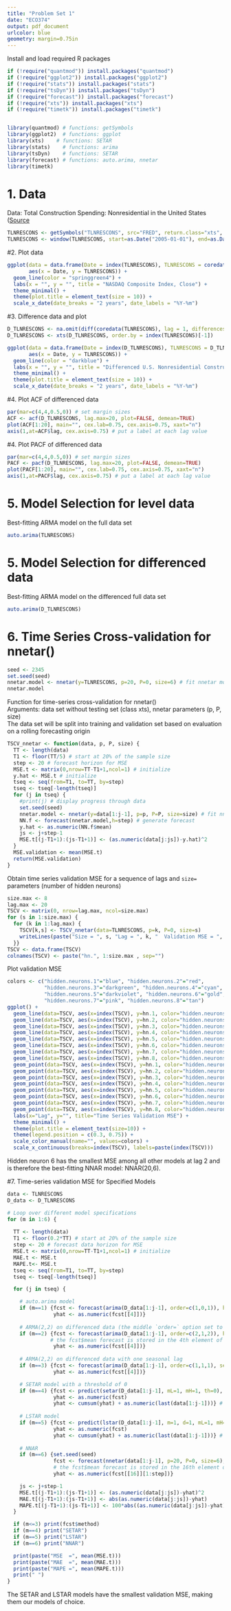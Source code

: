 ```yaml
---
title: "Problem Set 1"
date: "ECO374"
output: pdf_document
urlcolor: blue
geometry: margin=0.75in
---
```


Install and load required R packages

```r
if (!require("quantmod")) install.packages("quantmod")
if (!require("ggplot2")) install.packages("ggplot2")
if (!require("stats")) install.packages("stats")
if (!require("tsDyn")) install.packages("tsDyn")
if (!require("forecast")) install.packages("forecast")
if (!require("xts")) install.packages("xts")
if (!require("timetk")) install.packages("timetk")


library(quantmod) # functions: getSymbols
library(ggplot2)  # functions: ggplot
library(xts)    # functions: SETAR
library(stats)    # functions: arima
library(tsDyn)    # functions: SETAR
library(forecast) # functions: auto.arima, nnetar
library(timetk) 
```

# 1. Data

Data: Total Construction Spending: Nonresidential in the United States ([Source](https://fred.stlouisfed.org/series/TLNRESCONS)

```r
TLNRESCONS <- getSymbols("TLNRESCONS", src="FRED", return.class="xts", auto.assign=F)
TLNRESCONS <- window(TLNRESCONS, start=as.Date("2005-01-01"), end=as.Date("2022-12-01"))
```

#2. Plot data

```r
ggplot(data = data.frame(Date = index(TLNRESCONS), TLNRESCONS = coredata(TLNRESCONS)), 
       aes(x = Date, y = TLNRESCONS)) +
  geom_line(color = "springgreen4") +
  labs(x = "", y = "", title = "NASDAQ Composite Index, Close") +
  theme_minimal() +
  theme(plot.title = element_text(size = 10)) +
  scale_x_date(date_breaks = "2 years", date_labels = "%Y-%m")
```

#3. Difference data and plot

```r
D_TLNRESCONS <- na.omit(diff(coredata(TLNRESCONS), lag = 1, differences = 1))
D_TLNRESCONS <- xts(D_TLNRESCONS, order.by = index(TLNRESCONS)[-1])

ggplot(data = data.frame(Date = index(D_TLNRESCONS), TLNRESCONS = D_TLNRESCONS),
       aes(x = Date, y = TLNRESCONS)) +
  geom_line(color = "darkblue") +
  labs(x = "", y = "", title = "Differenced U.S. Nonresidential Construction") +
  theme_minimal() +
  theme(plot.title = element_text(size = 10)) +
  scale_x_date(date_breaks = "2 years", date_labels = "%Y-%m")
```

#4. Plot ACF of differenced data

```r
par(mar=c(4,4,0.5,0)) # set margin sizes
ACF <- acf(D_TLNRESCONS, lag.max=20, plot=FALSE, demean=TRUE)
plot(ACF[1:20], main="", cex.lab=0.75, cex.axis=0.75, xaxt="n")
axis(1,at=ACF$lag, cex.axis=0.75) # put a label at each lag value
```

#4. Plot PACF of differenced data

```r
par(mar=c(4,4,0.5,0)) # set margin sizes
PACF <- pacf(D_TLNRESCONS, lag.max=20, plot=FALSE, demean=TRUE)
plot(PACF[1:20], main="", cex.lab=0.75, cex.axis=0.75, xaxt="n")
axis(1,at=PACF$lag, cex.axis=0.75) # put a label at each lag value
```

# 5. Model Selection for level data

Best-fitting ARMA model on the full data set

```r
auto.arima(TLNRESCONS)
```
# 5. Model Selection for differenced data

Best-fitting ARMA model on the differenced full data set

```r
auto.arima(D_TLNRESCONS)
```

\newpage

# 6. Time Series Cross-validation for nnetar()

```r
seed <- 2345
set.seed(seed)
nnetar.model <- nnetar(y=TLNRESCONS, p=20, P=0, size=6) # fit nnetar model on the training set
nnetar.model
```

Function for time-series cross-validation for nnetar()    
Arguments: data set without testing set (class xts), nnetar parameters (p, P, size)    
The data set will be split into training and validation set based on evaluation on a rolling forecasting origin    
```r
TSCV_nnetar <- function(data, p, P, size) {
  TT <- length(data)
  T1 <- floor(TT/5) # start at 20% of the sample size
  step <- 20 # forecast horizon for MSE
  MSE.t <- matrix(0,nrow=TT-T1+1,ncol=1) # initialize
  y.hat <- MSE.t # initialize
  tseq <- seq(from=T1, to=TT, by=step)
  tseq <- tseq[-length(tseq)]
  for (j in tseq) {
    #print(j) # display progress through data
    set.seed(seed)
    nnetar.model <- nnetar(y=data[1:j-1], p=p, P=P, size=size) # fit nnetar model on the training set
    NN.f <- forecast(nnetar.model,h=step) # generate forecast
    y.hat <- as.numeric(NN.f$mean)
    js <- j+step-1
    MSE.t[(j-T1+1):(js-T1+1)] <- (as.numeric(data[j:js])-y.hat)^2
  }
  MSE.validation <- mean(MSE.t)
  return(MSE.validation)
}
```

Obtain time series validation MSE for a sequence of lags and `size=` parameters (number of hidden neurons) 
```r
size.max <- 8
lag.max <- 20
TSCV <- matrix(0, nrow=lag.max, ncol=size.max)
for (s in 1:size.max) {
  for (k in 1:lag.max) {
    TSCV[k,s] <- TSCV_nnetar(data=TLNRESCONS, p=k, P=0, size=s)
    writeLines(paste("Size = ", s, "Lag = ", k, "  Validation MSE = ", TSCV[k,s]))
  }}
TSCV <- data.frame(TSCV)
colnames(TSCV) <- paste("hn.", 1:size.max , sep="")

```

Plot validation MSE
```r
colors <- c("hidden.neurons.1"="blue", "hidden.neurons.2"="red", 
            "hidden.neurons.3"="darkgreen", "hidden.neurons.4"="cyan",
            "hidden.neurons.5"="darkviolet", "hidden.neurons.6"="gold",
            "hidden.neurons.7"="pink", "hidden.neurons.8"="tan")
ggplot() + 
  geom_line(data=TSCV, aes(x=index(TSCV), y=hn.1, color="hidden.neurons.1")) +
  geom_line(data=TSCV, aes(x=index(TSCV), y=hn.2, color="hidden.neurons.2")) +
  geom_line(data=TSCV, aes(x=index(TSCV), y=hn.3, color="hidden.neurons.3")) +  
  geom_line(data=TSCV, aes(x=index(TSCV), y=hn.4, color="hidden.neurons.4")) +  
  geom_line(data=TSCV, aes(x=index(TSCV), y=hn.5, color="hidden.neurons.5")) +  
  geom_line(data=TSCV, aes(x=index(TSCV), y=hn.6, color="hidden.neurons.6")) +
  geom_line(data=TSCV, aes(x=index(TSCV), y=hn.7, color="hidden.neurons.7")) +  
  geom_line(data=TSCV, aes(x=index(TSCV), y=hn.8, color="hidden.neurons.8")) +    
  geom_point(data=TSCV, aes(x=index(TSCV), y=hn.1, color="hidden.neurons.1")) + 
  geom_point(data=TSCV, aes(x=index(TSCV), y=hn.2, color="hidden.neurons.2")) +
  geom_point(data=TSCV, aes(x=index(TSCV), y=hn.3, color="hidden.neurons.3")) +  
  geom_point(data=TSCV, aes(x=index(TSCV), y=hn.4, color="hidden.neurons.4")) +  
  geom_point(data=TSCV, aes(x=index(TSCV), y=hn.5, color="hidden.neurons.5")) +  
  geom_point(data=TSCV, aes(x=index(TSCV), y=hn.6, color="hidden.neurons.6")) +
  geom_point(data=TSCV, aes(x=index(TSCV), y=hn.7, color="hidden.neurons.7")) +    
  geom_point(data=TSCV, aes(x=index(TSCV), y=hn.8, color="hidden.neurons.8")) +      
  labs(x="Lag", y="", title="Time Series Validation MSE") +
  theme_minimal() + 
  theme(plot.title = element_text(size=10)) +
  theme(legend.position = c(0.3, 0.75)) +   
  scale_color_manual(name="", values=colors) + 
  scale_x_continuous(breaks=index(TSCV), labels=paste(index(TSCV)))
```


Hidden neuron 6 has the smallest MSE among all other models at lag 2 and is therefore the best-fitting NNAR model: NNAR(20,6).


#7. Time-series validation MSE for Specified Models

```r
data <- TLNRESCONS
D_data <- D_TLNRESCONS

# Loop over different model specifications
for (m in 1:6) {
  
  TT <- length(data)
  T1 <- floor(0.2*TT) # start at 20% of the sample size
  step <- 20 # forecast data horizon for MSE
  MSE.t <- matrix(0,nrow=TT-T1+1,ncol=1) # initialize
  MAE.t <- MSE.t
  MAPE.t<- MSE.t
  tseq <- seq(from=T1, to=TT, by=step)
  tseq <- tseq[-length(tseq)]

  for (j in tseq) {

    # auto.arima model
    if (m==1) {fcst <- forecast(arima(D_data[1:j-1], order=c(1,0,1)), h=step)
               yhat <- as.numeric(fcst[[4]])}    
    
    # ARMA(2,2) on differenced data (the middle `order=` option set to 1)
    if (m==2) {fcst <- forecast(arima(D_data[1:j-1], order=c(2,1,2)), h=step)
              # the fcst$mean forecast is stored in the 4th element of the list fcst
               yhat <- as.numeric(fcst[[4]])}
    
    # ARMA(2,2) on differenced data with one seasonal lag
    if (m==3) {fcst <- forecast(arima(D_data[1:j-1], order=c(1,1,1), seasonal=c(2,1,2)), h=step)
               yhat <- as.numeric(fcst[[4]])}

    # SETAR model with a threshold of 0
    if (m==4) {fcst <- predict(setar(D_data[1:j-1], mL=1, mH=1, th=0), n.ahead=step)
               yhat <- as.numeric(fcst)
               yhat <- cumsum(yhat) + as.numeric(last(data[1:j-1]))} # cumulate forecast differences
               
    # LSTAR model
    if (m==5) {fcst <- predict(lstar(D_data[1:j-1], m=1, d=1, mL=1, mH=1, gamma=1, th=1, trace=FALSE), n.ahead=step)
               yhat <- as.numeric(fcst)
               yhat <- cumsum(yhat) + as.numeric(last(data[1:j-1]))} # cumulate forecast differences    
    
    # NNAR 
    if (m==6) {set.seed(seed)
               fcst <- forecast(nnetar(data[1:j-1], p=20, P=0, size=6), h=step)
               # the fcst$mean forecast is stored in the 16th element of the list fcst
               yhat <- as.numeric(fcst[[16]][1:step])}

    js <- j+step-1
    MSE.t[(j-T1+1):(js-T1+1)] <- (as.numeric(data[j:js])-yhat)^2
    MAE.t[(j-T1+1):(js-T1+1)] <- abs(as.numeric(data[j:js])-yhat)
    MAPE.t[(j-T1+1):(js-T1+1)] <- 100*abs((as.numeric(data[j:js])-yhat)/yhat)
  }

  if (m<=3) print(fcst$method)
  if (m==4) print("SETAR")
  if (m==5) print("LSTAR")  
  if (m==6) print("NNAR")  

  print(paste("MSE  =", mean(MSE.t)))
  print(paste("MAE  =", mean(MAE.t)))
  print(paste("MAPE =", mean(MAPE.t)))
  print(" ")
}
```

The SETAR and LSTAR models have the smallest validation MSE, making them our models of choice.
